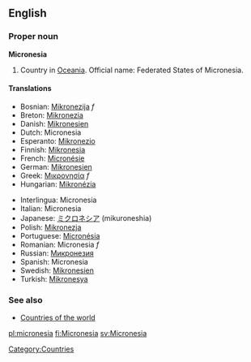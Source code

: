 ==English==

===Proper noun===
'''Micronesia'''
{{wikipedia}}
# Country in [[Oceania]]. Official name: Federated States of Micronesia.

====Translations====
{{top}}
*Bosnian: [[Mikronezija]] ''f''
*Breton: [[Mikronezia]]
*Danish: [[Mikronesien]]
*Dutch: Micronesia
*Esperanto: [[Mikronezio]]
*Finnish: [[Mikronesia]]
*French: [[Micronésie]]
*German: [[Mikronesien]]
*Greek: [[Μικρονησία]] ''f''
*Hungarian: [[Mikronézia]]
{{mid}}
*Interlingua: Micronesia
*Italian: Micronesia
*Japanese: [[ミクロネシア]] (mikuroneshia)
*Polish: [[Mikronezja]]
*Portuguese: [[Micronésia]]
*Romanian: Micronesia ''f''
*Russian: [[Микронезия]]
*Spanish: Micronesia
*Swedish: [[Mikronesien]]
*Turkish: [[Mikronesya]]
{{bottom}}

===See also===
* [[Countries of the world]]

[[Category:Countries]]
[[pl:micronesia]]
[[fi:Micronesia]]
[[sv:Micronesia]]
